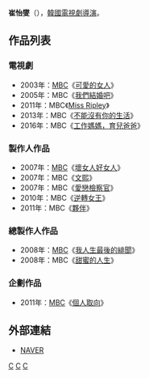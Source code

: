 {{藝人
| 姓名     = 崔怡燮
| 類型     = 導演
| 圖片     = 
| 圖片尺寸 = 
| 圖片簡介 = 
| 原名     =  
| 外文名   = 최이섭
| 外文     = ko
| 羅馬拼音 = Choi Yi Sup
| 英文名   = 
| 綽號     = 
| 其他藝名 = 
| 國籍     = {{ROK}}
| 民族     = 
| 籍貫     = 
| 出生日期 = 
| 出生地點 = 
| 職業     = [[導演|導演]]
| 語言     = [[韓語|韓語]]
| 教育程度 = 
| 配偶     = 
| 出身地   = 
| 出道作   = 
| 出道日期 = 1985年
| 代表作   = 
| 活躍年代 = 
| 經紀公司 = [[文化廣播_(韓國)|MBC]]
}}

'''崔怡燮'''（{{lang-ko|'''최이섭'''}}），[[韓國|韓國]][[電視劇|電視劇]][[導演|導演]]。

== 作品列表 ==
=== 電視劇 ===
*2003年：[[文化廣播_(韓國)|MBC]]《[[可愛的女人|可愛的女人]]》
*2005年：MBC《[[我們結婚吧_(韓國電視劇)|我們結婚吧]]》
*2011年：MBC《[[Miss_Ripley|Miss Ripley]]》
*2013年：MBC《[[不能沒有你的生活|不能沒有你的生活]]》
*2016年：MBC《[[工作媽媽，育兒爸爸|工作媽媽，育兒爸爸]]》

=== 製作人作品 ===
*2007年：[[文化廣播_(韓國)|MBC]]《[[壞女人好女人|壞女人好女人]]》
*2007年：MBC《[[文熙|文熙]]》
*2007年：MBC《[[愛戀檢察官|愛戀檢察官]]》
*2010年：MBC《[[逆轉女王|逆轉女王]]》
*2011年：MBC《[[夥伴_(韓國電視劇)|夥伴]]》

=== 總製作人作品 ===
*2008年：[[文化廣播_(韓國)|MBC]]《[[我人生最後的緋聞|我人生最後的緋聞]]》
*2008年：MBC《[[甜蜜的人生|甜蜜的人生]]》

=== 企劃作品 ===
*2011年：[[文化廣播_(韓國)|MBC]]《[[個人取向|個人取向]]》

== 外部連結 ==
*[http://people.search.naver.com/search.naver?where=nexearch&sm=tab_ppn&query=%EC%B5%9C%EC%9D%B4%EC%84%AD&os=108961&ie=utf8&key=PeopleService NAVER] {{Wayback|url=http://people.search.naver.com/search.naver?where=nexearch&sm=tab_ppn&query=%EC%B5%9C%EC%9D%B4%EC%84%AD&os=108961&ie=utf8&key=PeopleService |date=20200418101729 }}{{ko}}


[[Category:韓國導演|C]]
[[Category:韓國電視劇導演|C]]
[[Category:崔姓|C]]